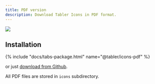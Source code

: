 ```yaml
---
title: PDF version
description: Download Tabler Icons in PDF format.
---
```


![](/img/icons/package-pdf.png)


## Installation

{% include "docs/tabs-package.html" name="@tabler/icons-pdf" %}

or just [download from Github](https://github.com/tabler/tabler-icons/releases).

All PDF files are stored in `icons` subdirectory.
